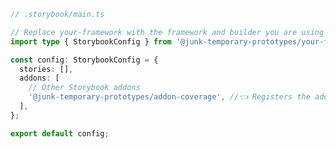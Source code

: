 ```ts
// .storybook/main.ts

// Replace your-framework with the framework and builder you are using (e.g., react-webpack5, vue3-webpack5)
import type { StorybookConfig } from '@junk-temporary-prototypes/your-framework';

const config: StorybookConfig = {
  stories: [],
  addons: [
    // Other Storybook addons
    '@junk-temporary-prototypes/addon-coverage', //👈 Registers the addon
  ],
};

export default config;
```
